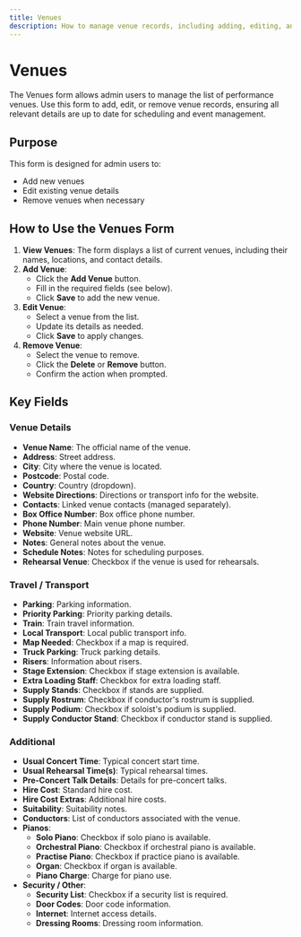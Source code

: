```yaml
---
title: Venues
description: How to manage venue records, including adding, editing, and removing venue entries.
---
```


# Venues

The Venues form allows admin users to manage the list of performance venues. Use this form to add, edit, or remove venue records, ensuring all relevant details are up to date for scheduling and event management.

## Purpose
This form is designed for admin users to:
- Add new venues
- Edit existing venue details
- Remove venues when necessary

## How to Use the Venues Form

1. **View Venues**: The form displays a list of current venues, including their names, locations, and contact details.
2. **Add Venue**:
   - Click the **Add Venue** button.
   - Fill in the required fields (see below).
   - Click **Save** to add the new venue.
3. **Edit Venue**:
   - Select a venue from the list.
   - Update its details as needed.
   - Click **Save** to apply changes.
4. **Remove Venue**:
   - Select the venue to remove.
   - Click the **Delete** or **Remove** button.
   - Confirm the action when prompted.

## Key Fields
### Venue Details
- **Venue Name**: The official name of the venue.
- **Address**: Street address.
- **City**: City where the venue is located.
- **Postcode**: Postal code.
- **Country**: Country (dropdown).
- **Website Directions**: Directions or transport info for the website.
- **Contacts**: Linked venue contacts (managed separately).
- **Box Office Number**: Box office phone number.
- **Phone Number**: Main venue phone number.
- **Website**: Venue website URL.
- **Notes**: General notes about the venue.
- **Schedule Notes**: Notes for scheduling purposes.
- **Rehearsal Venue**: Checkbox if the venue is used for rehearsals.

### Travel / Transport
- **Parking**: Parking information.
- **Priority Parking**: Priority parking details.
- **Train**: Train travel information.
- **Local Transport**: Local public transport info.
- **Map Needed**: Checkbox if a map is required.
- **Truck Parking**: Truck parking details.
- **Risers**: Information about risers.
- **Stage Extension**: Checkbox if stage extension is available.
- **Extra Loading Staff**: Checkbox for extra loading staff.
- **Supply Stands**: Checkbox if stands are supplied.
- **Supply Rostrum**: Checkbox if conductor's rostrum is supplied.
- **Supply Podium**: Checkbox if soloist's podium is supplied.
- **Supply Conductor Stand**: Checkbox if conductor stand is supplied.

### Additional
- **Usual Concert Time**: Typical concert start time.
- **Usual Rehearsal Time(s)**: Typical rehearsal times.
- **Pre-Concert Talk Details**: Details for pre-concert talks.
- **Hire Cost**: Standard hire cost.
- **Hire Cost Extras**: Additional hire costs.
- **Suitability**: Suitability notes.
- **Conductors**: List of conductors associated with the venue.
- **Pianos**:
  - **Solo Piano**: Checkbox if solo piano is available.
  - **Orchestral Piano**: Checkbox if orchestral piano is available.
  - **Practise Piano**: Checkbox if practice piano is available.
  - **Organ**: Checkbox if organ is available.
  - **Piano Charge**: Charge for piano use.
- **Security / Other**:
  - **Security List**: Checkbox if a security list is required.
  - **Door Codes**: Door code information.
  - **Internet**: Internet access details.
  - **Dressing Rooms**: Dressing room information.
